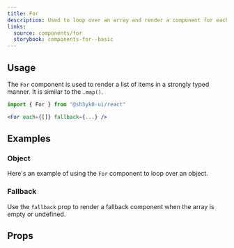 ```yaml
---
title: For
description: Used to loop over an array and render a component for each item.
links:
  source: components/for
  storybook: components-for--basic
---
```


<ExampleTabs name="for-basic" />

## Usage

The `For` component is used to render a list of items in a strongly typed
manner. It is similar to the `.map()`.

```jsx
import { For } from "@sh3yk0-ui/react"
```

```jsx
<For each={[]} fallback={...} />
```

## Examples

### Object

Here's an example of using the `For` component to loop over an object.

<ExampleTabs name="for-with-object" />

### Fallback

Use the `fallback` prop to render a fallback component when the array is empty
or undefined.

<ExampleTabs name="for-with-fallback" />

## Props

<PropTable component="For" part="For" />
